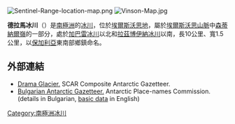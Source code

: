[[Image:Sentinel-Range-location-map.png|thumb]]
[[Image:Vinson-Map.jpg|thumb]]

'''德拉馬冰川'''（{{lang-en|Drama Glacier}}）是[[南極洲|南極洲]]的[[冰川|冰川]]，位於[[埃爾斯沃思地|埃爾斯沃思地]]，屬於[[埃爾斯沃思山脈|埃爾斯沃思山脈]]中[[森蒂納爾嶺|森蒂納爾嶺]]的一部分，處於[[加巴雷冰川|加巴雷冰川]]以北和[[拉茲博伊納冰川|拉茲博伊納冰川]]以南，長10公里、寬1.5公里，以[[保加利亞|保加利亞]]東南部鄉鎮命名。

{{coord|78|43|30|S|84|16|00|W|display=title}}

==外部連結==
* [https://data.aad.gov.au/aadc/gaz/scar/display_name.cfm?gaz_id=137163 Drama Glacier.] {{Wayback|url=https://data.aad.gov.au/aadc/gaz/scar/display_name.cfm?gaz_id=137163 |date=20200702005658 }} SCAR Composite Antarctic Gazetteer.
* [http://apcbg.org/gazet-bg.doc Bulgarian Antarctic Gazetteer.] {{Wayback|url=http://apcbg.org/gazet-bg.doc |date=20131012104624 }} Antarctic Place-names Commission. (details in Bulgarian, [http://apcbg.org/gazet.htm basic data] {{Wayback|url=http://apcbg.org/gazet.htm |date=20160304071225 }} in English)

{{DEFAULTSORT:Drama Glacier}}
[[Category:南極洲冰川|Category:南極洲冰川]]


{{EllsworthLand-geo-stub}}